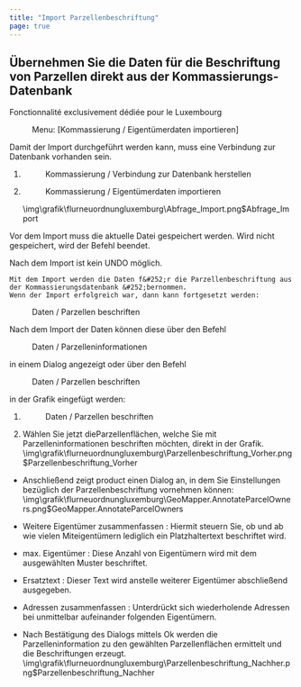 ```yaml
---
title: "Import Parzellenbeschriftung"
page: true
---
```

## &#220;bernehmen Sie die Daten f&#252;r die Beschriftung von Parzellen direkt aus der Kommassierungs-Datenbank
<Success>
Fonctionnalit&#233; exclusivement d&#233;di&#233;e pour le Luxembourg
</Success>

<GeoMapper> <Menu> Menu: [Kommassierung / Eigentümerdaten importieren] </Menu> 


<Success>
 Damit der Import durchgef&#252;hrt werden kann, muss eine Verbindung zur Datenbank vorhanden sein.  
</Success>



1. <Menu>Kommassierung / Verbindung zur Datenbank herstellen</Menu> 
2. <Menu>Kommassierung / Eigentümerdaten importieren</Menu><Image>\img\grafik\flurneuordnungluxemburg\Abfrage_Import.png$Abfrage_Import</Image>


Vor dem Import muss die aktuelle Datei gespeichert werden. Wird nicht gespeichert, wird der Befehl beendet.

<Success>
 Nach dem Import ist kein UNDO m&#246;glich. 
</Success>



```
Mit dem Import werden die Daten f&#252;r die Parzellenbeschriftung aus der Kommassierungsdatenbank &#252;bernommen.
Wenn der Import erfolgreich war, dann kann fortgesetzt werden:
```


 <Menu>Daten / Parzellen beschriften</Menu> 


Nach dem Import der Daten k&#246;nnen diese &#252;ber den Befehl  <Menu>Daten / Parzelleninformationen</Menu>  in einem Dialog angezeigt oder &#252;ber den Befehl  <Menu>Daten / Parzellen beschriften</Menu>  in der Grafik eingef&#252;gt werden:


1. <Menu>Daten / Parzellen beschriften</Menu> 
2. W&#228;hlen Sie jetzt dieParzellenfl&#228;chen, welche Sie mit Parzelleninformationen beschriften m&#246;chten, direkt in der Grafik.<Image>\img\grafik\flurneuordnungluxemburg\Parzellenbeschriftung_Vorher.png$Parzellenbeschriftung_Vorher</Image>



- Anschlie&#223;end zeigt <Placeholder>product</Placeholder> einen Dialog an, in dem Sie Einstellungen bez&#252;glich der Parzellenbeschriftung vornehmen k&#246;nnen:<Image>\img\grafik\flurneuordnungluxemburg\GeoMapper.AnnotateParcelOwners.png$GeoMapper.AnnotateParcelOwners</Image>



<Success>

- <Bold> Weitere Eigent&#252;mer zusammenfassen </Bold> : Hiermit steuern Sie, ob und ab wie vielen Miteigent&#252;mern lediglich ein Platzhaltertext beschriftet wird.


- <Bold> max. Eigent&#252;mer </Bold> : Diese Anzahl von Eigent&#252;mern wird mit dem ausgew&#228;hlten Muster beschriftet.


- <Bold> Ersatztext </Bold> : Dieser Text wird anstelle weiterer Eigent&#252;mer abschlie&#223;end ausgegeben.


- <Bold> Adressen zusammenfassen </Bold> : Unterdr&#252;ckt sich wiederholende Adressen bei unmittelbar aufeinander folgenden Eigent&#252;mern.




</Success>


- Nach Best&#228;tigung des Dialogs mittels <Border>  Ok  </Border>  werden die Parzelleninformation zu den gew&#228;hlten Parzellenfl&#228;chen ermittelt und die Beschriftungen erzeugt.<Image>\img\grafik\flurneuordnungluxemburg\Parzellenbeschriftung_Nachher.png$Parzellenbeschriftung_Nachher</Image> 


</GeoMapper>
